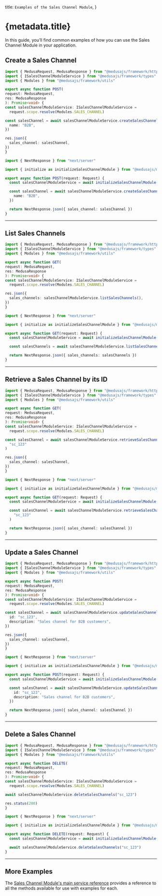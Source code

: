 
  title: `Examples of the Sales Channel Module`,
}

# {metadata.title}

In this guide, you’ll find common examples of how you can use the Sales Channel Module in your application.

## Create a Sales Channel

<CodeTabs groupId="app-type">
  <CodeTab label="Medusa API Router" value="medusa">

  ```ts
  import { MedusaRequest, MedusaResponse } from "@medusajs/framework/http"
  import { ISalesChannelModuleService } from "@medusajs/framework/types"
  import { Modules } from "@medusajs/framework/utils"

export async function POST(
  request: MedusaRequest,
  res: MedusaResponse
): Promise<void> {
  const salesChannelModuleService: ISalesChannelModuleService =
    request.scope.resolve(Modules.SALES_CHANNEL)

  const salesChannel = await salesChannelModuleService.createSalesChannels({
    name: "B2B",
  })

  res.json({
    sales_channel: salesChannel,
  })
}
```

  </CodeTab>
  <CodeTab label="Next.js App Router" value="nextjs">

```ts
import { NextResponse } from "next/server"

import { initialize as initializeSalesChannelModule } from "@medusajs/medusa/sales-channel"

export async function POST(request: Request) {
  const salesChannelModuleService = await initializeSalesChannelModule()

  const salesChannel = await salesChannelModuleService.createSalesChannels({
    name: "B2B",
  })

  return NextResponse.json({ sales_channel: salesChannel })
}
```

  </CodeTab>
</CodeTabs>

---

## List Sales Channels

<CodeTabs groupId="app-type">
  <CodeTab label="Medusa API Router" value="medusa">

  ```ts
  import { MedusaRequest, MedusaResponse } from "@medusajs/framework/http"
  import { ISalesChannelModuleService } from "@medusajs/framework/types"
  import { Modules } from "@medusajs/framework/utils"

export async function GET(
  request: MedusaRequest,
  res: MedusaResponse
): Promise<void> {
  const salesChannelModuleService: ISalesChannelModuleService =
    request.scope.resolve(Modules.SALES_CHANNEL)

  res.json({
    sales_channels: salesChannelModuleService.listSalesChannels(),
  })
}
```

  </CodeTab>
  <CodeTab label="Next.js App Router" value="nextjs">

```ts
import { NextResponse } from "next/server"

import { initialize as initializeSalesChannelModule } from "@medusajs/medusa/sales-channel"

export async function GET(request: Request) {
  const salesChannelModuleService = await initializeSalesChannelModule()

  const salesChannels = await salesChannelModuleService.listSalesChannels()

  return NextResponse.json({ sales_channels: salesChannels })
}
```

  </CodeTab>
</CodeTabs>

---

## Retrieve a Sales Channel by its ID

<CodeTabs groupId="app-type">
  <CodeTab label="Medusa API Router" value="medusa">

  ```ts
  import { MedusaRequest, MedusaResponse } from "@medusajs/framework/http"
  import { ISalesChannelModuleService } from "@medusajs/framework/types"
  import { Modules } from "@medusajs/framework/utils"

export async function GET(
  request: MedusaRequest,
  res: MedusaResponse
): Promise<void> {
  const salesChannelModuleService: ISalesChannelModuleService =
    request.scope.resolve(Modules.SALES_CHANNEL)

  const salesChannel = await salesChannelModuleService.retrieveSalesChannel(
    "sc_123"
  )

  res.json({
    sales_channel: salesChannel,
  })
}
```

  </CodeTab>
  <CodeTab label="Next.js App Router" value="nextjs">

```ts
import { NextResponse } from "next/server"

import { initialize as initializeSalesChannelModule } from "@medusajs/medusa/sales-channel"

export async function GET(request: Request) {
  const salesChannelModuleService = await initializeSalesChannelModule()

  const salesChannel = await salesChannelModuleService.retrieveSalesChannel(
    "sc_123"
  )

  return NextResponse.json({ sales_channel: salesChannel })
}
```

  </CodeTab>
</CodeTabs>

---

## Update a Sales Channel

<CodeTabs groupId="app-type">
  <CodeTab label="Medusa API Router" value="medusa">

  ```ts
  import { MedusaRequest, MedusaResponse } from "@medusajs/framework/http"
  import { ISalesChannelModuleService } from "@medusajs/framework/types"
  import { Modules } from "@medusajs/framework/utils"

export async function POST(
  request: MedusaRequest,
  res: MedusaResponse
): Promise<void> {
  const salesChannelModuleService: ISalesChannelModuleService =
    request.scope.resolve(Modules.SALES_CHANNEL)

  const salesChannel = await salesChannelModuleService.updateSalesChannels({
    id: "sc_123",
    description: "Sales channel for B2B customers",
  })

  res.json({
    sales_channel: salesChannel,
  })
}
```

  </CodeTab>
  <CodeTab label="Next.js App Router" value="nextjs">

```ts
import { NextResponse } from "next/server"

import { initialize as initializeSalesChannelModule } from "@medusajs/medusa/sales-channel"

export async function POST(request: Request) {
  const salesChannelModuleService = await initializeSalesChannelModule()

  const salesChannel = await salesChannelModuleService.updateSalesChannels({
    id: "sc_123",
    description: "Sales channel for B2B customers",
  })

  return NextResponse.json({ sales_channel: salesChannel })
}
```

  </CodeTab>
</CodeTabs>

---

## Delete a Sales Channel

<CodeTabs groupId="app-type">
  <CodeTab label="Medusa API Router" value="medusa">

  ```ts
  import { MedusaRequest, MedusaResponse } from "@medusajs/framework/http"
  import { ISalesChannelModuleService } from "@medusajs/framework/types"
  import { Modules } from "@medusajs/framework/utils"

export async function DELETE(
  request: MedusaRequest,
  res: MedusaResponse
): Promise<void> {
  const salesChannelModuleService: ISalesChannelModuleService =
    request.scope.resolve(Modules.SALES_CHANNEL)

  await salesChannelModuleService.deleteSalesChannels("sc_123")

  res.status(200)
}
```

  </CodeTab>
  <CodeTab label="Next.js App Router" value="nextjs">

```ts
import { NextResponse } from "next/server"

import { initialize as initializeSalesChannelModule } from "@medusajs/medusa/sales-channel"

export async function DELETE(request: Request) {
  const salesChannelModuleService = await initializeSalesChannelModule()

  await salesChannelModuleService.deleteSalesChannels("sc_123")
}
```

  </CodeTab>
</CodeTabs>

---

## More Examples

The [Sales Channel Module's main service reference](/references/sales-channel) provides a reference to all the methods available for use with examples for each.

